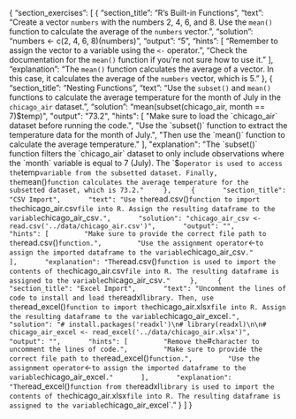 {
  "section_exercises": [
    {
      "section_title": "R's Built-in Functions",
      "text": "Create a vector `numbers` with the numbers 2, 4, 6, and 8. Use the `mean()` function to calculate the average of the `numbers` vector.",
      "solution": "numbers <- c(2, 4, 6, 8)\nmean(numbers)",
      "output": "5",
      "hints": [
        "Remember to assign the vector to a variable using the `<-` operator.",
        "Check the documentation for the `mean()` function if you're not sure how to use it."
      ],
      "explanation": "The `mean()` function calculates the average of a vector. In this case, it calculates the average of the `numbers` vector, which is 5."
    },
    {
      "section_title": "Nesting Functions",
      "text": "Use the `subset()` and `mean()` functions to calculate the average temperature for the month of July in the `chicago_air` dataset.",
      "solution": "mean(subset(chicago_air, month == 7)$temp)",
      "output": "73.2",
      "hints": [
        "Make sure to load the `chicago_air` dataset before running the code.",
        "Use the `subset()` function to extract the temperature data for the month of July.",
        "Then use the `mean()` function to calculate the average temperature."
      ],
      "explanation": "The `subset()` function filters the `chicago_air` dataset to only include observations where the `month` variable is equal to 7 (July). The `$` operator is used to access the `temp` variable from the subsetted dataset. Finally, the `mean()` function calculates the average temperature for the subsetted dataset, which is 73.2."
    },
    {
      "section_title": "CSV Import",
      "text": "Use the `read.csv()` function to import the `chicago_air.csv` file into R. Assign the resulting dataframe to the variable `chicago_air_csv`.",
      "solution": "chicago_air_csv <- read.csv('../data/chicago_air.csv')",
      "output": "",
      "hints": [
        "Make sure to provide the correct file path to the `read.csv()` function.",
        "Use the assignment operator `<-` to assign the imported dataframe to the variable `chicago_air_csv`."
      ],
      "explanation": "The `read.csv()` function is used to import the contents of the `chicago_air.csv` file into R. The resulting dataframe is assigned to the variable `chicago_air_csv`."
    },
    {
      "section_title": "Excel Import",
      "text": "Uncomment the lines of code to install and load the `readxl` library. Then, use the `read_excel()` function to import the `chicago_air.xlsx` file into R. Assign the resulting dataframe to the variable `chicago_air_excel`.",
      "solution": "# install.packages('readxl')\n# library(readxl)\n\n# chicago_air_excel <- read_excel('../data/chicago_air.xlsx')",
      "output": "",
      "hints": [
        "Remove the `#` character to uncomment the lines of code.",
        "Make sure to provide the correct file path to the `read_excel()` function.",
        "Use the assignment operator `<-` to assign the imported dataframe to the variable `chicago_air_excel`."
      ],
      "explanation": "The `read_excel()` function from the `readxl` library is used to import the contents of the `chicago_air.xlsx` file into R. The resulting dataframe is assigned to the variable `chicago_air_excel`."
    }
  ]
}
